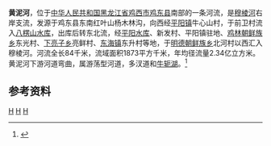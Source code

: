 {{Otheruses|黄泥河|other=同名或類似名的其它條目描述}}
'''黄泥河'''，位于[[中华人民共和国|中华人民共和国]][[黑龙江省|黑龙江省]][[鸡西市|鸡西市]][[鸡东县|鸡东县]]南部的一条河流，是[[穆棱河|穆棱河]]右岸支流，发源于鸡东县东南红叶山杨木林沟，向西经[[平阳镇_(鸡东县)|平阳镇]]牛心山村，于前卫村流入[[八楞山水库|八楞山水库]]，出库后转东北流，经[[平阳水库_(鸡东)|平阳水库]]、新发村、平阳镇驻地、[[鸡林朝鲜族乡|鸡林朝鲜族乡]]东光村、[[下亮子乡|下亮子乡]]亮鲜村、[[东海镇_(鸡东县)|东海镇]]东升村等地，于[[明德朝鲜族乡|明德朝鲜族乡]]北河村以西汇入穆棱河。河流全长84千米，流域面积1873平方千米，年均径流量2.34亿立方米。黄泥河下游河道弯曲，属游荡型河道，多汊道和[[牛轭湖|牛轭湖]]。<ref name="中国河湖大典">{{cite book zh |author=《[[中国河湖大典|中国河湖大典]]》编纂委员会 |title=《中国河湖大典·黑龙江、辽河卷》 |format=M |edition=1 |location=北京 |publisher=中国水利水电出版社 |date=2014年4月 |pages=210页 |id= ISBN 978-7-5170-1950-3}}</ref>
==参考资料==
{{reflist}}

{{China-river-stub}}

[[Category:黑龙江河流|H]]
[[Category:鸡西地理|H]]
[[Category:鸡东县|H]]